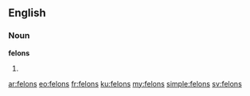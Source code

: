 ==English==

===Noun===
'''felons'''

# {{plural of|felon}}

[[ar:felons]]
[[eo:felons]]
[[fr:felons]]
[[ku:felons]]
[[my:felons]]
[[simple:felons]]
[[sv:felons]]